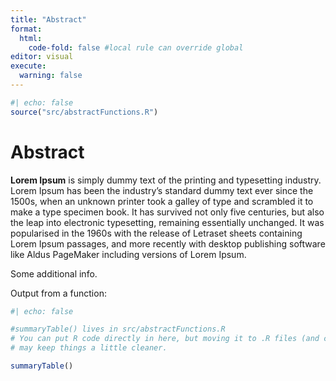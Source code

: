 ```yaml
---
title: "Abstract"
format: 
  html: 
    code-fold: false #local rule can override global
editor: visual
execute:
  warning: false
---
```


```r
#| echo: false
source("src/abstractFunctions.R")
```

# Abstract

**Lorem Ipsum** is simply dummy text of the printing and typesetting industry. Lorem Ipsum has been the industry's standard dummy text ever since the 1500s, when an unknown printer took a galley of type and scrambled it to make a type specimen book. It has survived not only five centuries, but also the leap into electronic typesetting, remaining essentially unchanged. It was popularised in the 1960s with the release of Letraset sheets containing Lorem Ipsum passages, and more recently with desktop publishing software like Aldus PageMaker including versions of Lorem Ipsum.

Some additional info.

Output from a function:

```r
#| echo: false

#summaryTable() lives in src/abstractFunctions.R
# You can put R code directly in here, but moving it to .R files (and custom functions)
# may keep things a little cleaner.

summaryTable()


```
